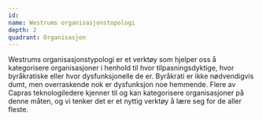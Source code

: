 ```yaml
---
id:
name: Westrums organisasjonstopologi
depth: 2
quadrant: Organisasjon
---
```


Westrums organisasjonstypologi er et verktøy som hjelper oss å kategorisere organisasjoner i henhold til hvor tilpasningsdyktige,
hvor byråkratiske eller hvor dysfunksjonelle de er.
Byråkrati er ikke nødvendigvis dumt, men overraskende nok er dysfunksjon noe hemmende.
Flere av Capras teknologiledere kjenner til og kan kategorisere organisasjoner på denne måten,
og vi tenker det er et nyttig verktøy å lære seg for de aller fleste.
